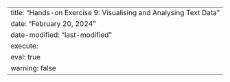 ---
title: "Hands-on Exercise 9: Visualising and Analysing Text Data"
date: "February 20, 2024"
date-modified: "last-modified"
execute: 
  eval: true
  warning: false
---